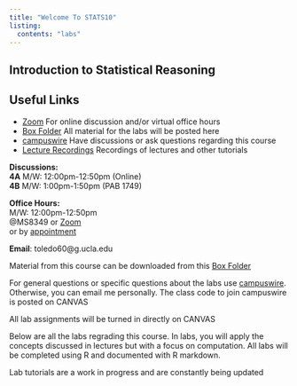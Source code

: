 ```yaml
---
title: "Welcome To STATS10"
listing:
  contents: "labs"
---
```


## Introduction to Statistical Reasoning

:::callout-important
## Useful Links


- [Zoom](https://ucla.zoom.us/j/4285433918?pwd=TVpIRndYYmZSeTg0NUUvYlhTWllUQT09)
For online discussion and/or virtual office hours
- [Box Folder](https://app.box.com/s/3pfoq99zhvyyi99wdc1kzoojsihgcoxu) All material for the labs will be posted here
- [campuswire](https://campuswire.com) Have discussions or ask questions regarding this course
- [Lecture Recordings](/zoom.qmd) Recordings of lectures and other tutorials
:::

**Discussions:** <br/>
**4A** M/W: 12:00pm-12:50pm (Online)
 <br/>
**4B** M/W: 1:00pm-1:50pm (PAB 1749)

**Office Hours:** <br/>
M/W: 12:00pm-12:50pm <br/>
@MS8349 or
[Zoom](https://ucla.zoom.us/j/4285433918?pwd=TVpIRndYYmZSeTg0NUUvYlhTWllUQT09) <br/>
or by [appointment](/email.qmd)

**Email**: toledo60@g.ucla.edu

Material from this course can be downloaded from this [Box Folder](https://app.box.com/s/3pfoq99zhvyyi99wdc1kzoojsihgcoxu)

For general questions or specific questions about the labs use [campuswire](https://campuswire.com). Otherwise, you can email me personally. The class code to join campuswire is posted on CANVAS

All lab assignments will be turned in directly on CANVAS

Below are all the labs regrading this course. 
In labs, you will apply the concepts discussed in lectures but with a focus on computation. All labs will be completed using R and documented with R markdown.


::: callout-warning
Lab tutorials are a work in progress and are constantly being updated
:::
